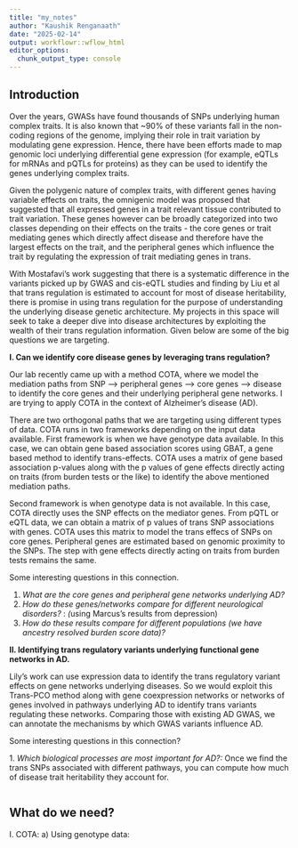 ```yaml
---
title: "my_notes"
author: "Kaushik Renganaath"
date: "2025-02-14"
output: workflowr::wflow_html
editor_options:
  chunk_output_type: console
---
```


## Introduction

Over the years, GWASs have found thousands of SNPs underlying human complex traits. It is also known that \~90% of these variants fall in the non-coding regions of the genome, implying their role in trait variation by modulating gene expression. Hence, there have been efforts made to map genomic loci underlying differential gene expression (for example, eQTLs for mRNAs and pQTLs for proteins) as they can be used to identify the genes underlying complex traits.

Given the polygenic nature of complex traits, with different genes having variable effects on traits, the omnigenic model was proposed that suggested that all expressed genes in a trait relevant tissue contributed to trait variation. These genes however can be broadly categorized into two classes depending on their effects on the traits - the core genes or trait mediating genes which directly affect disease and therefore have the largest effects on the trait, and the peripheral genes which influence the trait by regulating the expression of trait mediating genes in trans.

With Mostafavi's work suggesting that there is a systematic difference in the variants picked up by GWAS and cis-eQTL studies and finding by Liu et al that trans regulation is estimated to account for most of disease heritability, there is promise in using trans regulation for the purpose of understanding the underlying disease genetic architecture. My projects in this space will seek to take a deeper dive into disease architectures by exploiting the wealth of their trans regulation information. Given below are some of the big questions we are targeting.

**I. Can we identify core disease genes by leveraging trans regulation?**

Our lab recently came up with a method COTA, where we model the mediation paths from SNP --\> peripheral genes --\> core genes --\> disease to identify the core genes and their underlying peripheral gene networks. I are trying to apply COTA in the context of Alzheimer's disease (AD).

There are two orthogonal paths that we are targeting using different types of data. COTA runs in two frameworks depending on the input data available. First framework is when we have genotype data available. In this case, we can obtain gene based association scores using GBAT, a gene based method to identify trans-effects. COTA uses a matrix of gene based association p-values along with the p values of gene effects directly acting on traits (from burden tests or the like) to identify the above mentioned mediation paths.

Second framework is when genotype data is not available. In this case, COTA directly uses the SNP effects on the mediator genes. From pQTL or eQTL data, we can obtain a matrix of p values of trans SNP associations with genes. COTA uses this matrix to model the trans effecs of SNPs on core genes. Peripheral genes are estimated based on genomic proximity to the SNPs. The step with gene effects directly acting on traits from burden tests remains the same.

Some interesting questions in this connection.

1.  *What are the core genes and peripheral gene networks underlying AD?*
2.  *How do these genes/networks compare for different neurological disorders?* : *(*using Marcus's results from depression)
3.  *How do these results compare for different populations (we have ancestry resolved burden score data)?*

**II. Identifying trans regulatory variants underlying functional gene networks in AD.**

Lily's work can use expression data to identify the trans regulatory variant effects on gene networks underlying diseases. So we would exploit this Trans-PCO method along with gene coexpression networks or networks of genes involved in pathways underlying AD to identify trans variants regulating these networks. Comparing those with existing AD GWAS, we can annotate the mechanisms by which GWAS variants influence AD.

Some interesting questions in this connection?

1\. *Which biological processes are most important for AD?:* Once we find the trans SNPs associated with different pathways, you can compute how much of disease trait heritability they account for.

```r

```


## What do we need?
  I. COTA:
    a) Using genotype data:
      

